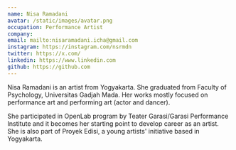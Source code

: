 ```yaml
---
name: Nisa Ramadani
avatar: /static/images/avatar.png
occupation: Performance Artist
company:
email: mailto:nisaramadani.icha@gmail.com
instagram: https://instagram.com/nsrmdn
twitter: https://x.com/
linkedin: https://www.linkedin.com
github: https://github.com
---
```


Nisa Ramadani is an artist from Yogyakarta. She graduated from Faculty of Psychology, Universitas Gadjah Mada. Her works mostly focused on performance art and performing art (actor and dancer).

She participated in OpenLab program by Teater Garasi/Garasi Performance Institute and it becomes her starting point to develop career as an artist. She is also part of Proyek Edisi, a young artists' initiative based in Yogyakarta.
